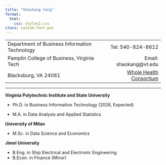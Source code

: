 ```yaml
---
title: "Shaokang Yang"
format:
  html:
    css: styles2.css
class: custom-font-pos
---
```


<table style="width:100%">
  <tr>
    <td>Department of Business Information Technology</td>
    <td align="right">Tel: 540-824-8612</td>
  </tr>
  <tr>
    <td>Pamplin College of Business, Virginia Tech</td>
    <td align="right">Email: shaokang@vt.edu</td>
  </tr>
  <tr>
    <td>Blacksburg, VA 24061</td>
    <td align="right"><a href="https://wholehealth.isce.vt.edu/members-directory/yang-shaokang-bio.html">Whole Health Consortium</a></td>
  </tr>
</table>

------------------------------------------------------------------------

**Virginia Polytechnic Institute and State University**

-   Ph.D. in Business Information Technology (2026, Expected)

-   M.A. in Data Analysis and Applied Statistics

**University of Milan**

-   M.Sc. in Data Science and Economics

**Jimei University**

- B.Eng. in Ship Electrical and Electronic Engineering
- B.Econ. in Finance (Minor)

